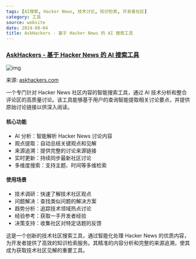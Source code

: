 ```yaml
---
tags: [AI搜索, Hacker News, 技术讨论, 知识检索, 开发者社区]
category: 工具
source: website
date: 2024-08-04
title: AskHackers - 基于 Hacker News 的 AI 搜索工具
---
```


### [AskHackers - 基于 Hacker News 的 AI 搜索工具](https://askhackers.com/)

![img](https://img.mengpeng.tech/i/2024/11/24/6742f9bd79d4a.webp)

来源: [askhackers.com](https://askhackers.com/)

一个专门针对 Hacker News 社区内容的智能搜索工具，通过 AI 技术分析和整合评论区的高质量讨论。该工具能够基于用户的查询智能提取相关讨论要点，并提供原始讨论链接以供深入阅读。

#### 核心功能
- AI 分析：智能解析 Hacker News 讨论内容
- 观点提取：自动总结关键观点和见解
- 来源追溯：提供完整的讨论来源链接
- 实时更新：持续同步最新社区讨论
- 多维度搜索：支持主题、时间等多维检索

#### 使用场景
- 技术调研：快速了解技术社区观点
- 问题解决：查找类似问题的解决方案
- 趋势分析：追踪技术领域热点讨论
- 经验参考：获取一手开发者经验
- 决策支持：收集社区对特定话题的反馈

这是一个创新的技术社区搜索工具，通过智能化处理 Hacker News 的优质内容，为开发者提供了高效的知识检索服务。其精准的内容分析和完整的来源追溯，使其成为获取技术社区见解的重要工具。
